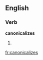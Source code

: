 
==English==

===Verb===
'''canonicalizes'''

# {{third-person singular of|[[canonicalize]]}}

[[fr:canonicalizes]]